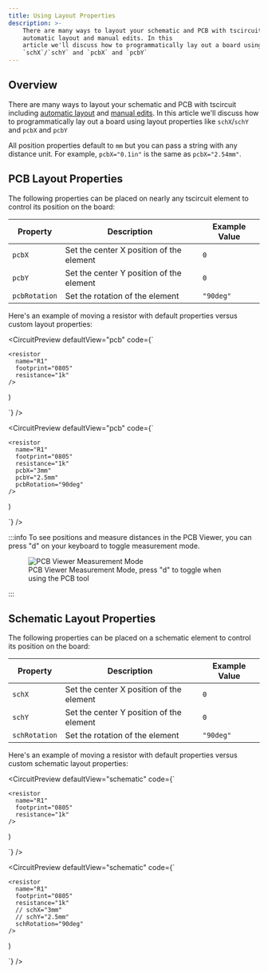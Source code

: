 ```yaml
---
title: Using Layout Properties
description: >-
    There are many ways to layout your schematic and PCB with tscircuit including
    automatic layout and manual edits. In this
    article we'll discuss how to programmatically lay out a board using layout properties like
    `schX`/`schY` and `pcbX` and `pcbY`
---
```


## Overview

There are many ways to layout your schematic and PCB with tscircuit including
[automatic layout](./automatic-layout.mdx) and [manual edits](./manual-edits.mdx). In this
article we'll discuss how to programmatically lay out a board using layout properties like
`schX`/`schY` and `pcbX` and `pcbY`

All position properties default to `mm` but you can pass a string with any distance
unit. For example, `pcbX="0.1in"` is the same as `pcbX="2.54mm"`.


## PCB Layout Properties

The following properties can be placed on nearly any tscircuit element to control
its position on the board:

| Property | Description | Example Value |
| -------- | ----------- | ------------- |
| `pcbX`   | Set the center X position of the element | `0` |
| `pcbY`   | Set the center Y position of the element | `0` |
| `pcbRotation` | Set the rotation of the element | `"90deg"` |

Here's an example of moving a resistor with default properties versus custom
layout properties:


<CircuitPreview defaultView="pcb" code={`

    <resistor
      name="R1"
      footprint="0805"
      resistance="1k"
    />
)

`} />

<CircuitPreview defaultView="pcb" code={`

    <resistor
      name="R1"
      footprint="0805"
      resistance="1k"
      pcbX="3mm"
      pcbY="2.5mm"
      pcbRotation="90deg"
    />
)

`} />

:::info
To see positions and measure distances in the PCB Viewer, you can press "d" on
your keyboard to toggle measurement mode.

<figure>
<img src="/img/pcb-dimension-mode.png" alt="PCB Viewer Measurement Mode" />
<figcaption>PCB Viewer Measurement Mode, press "d" to toggle when using the PCB tool</figcaption>
</figure>

:::



## Schematic Layout Properties

The following properties can be placed on a schematic element to control its position on the board:

| Property | Description | Example Value |
| -------- | ----------- | ------------- |
| `schX`   | Set the center X position of the element | `0` |
| `schY`   | Set the center Y position of the element | `0` |
| `schRotation` | Set the rotation of the element | `"90deg"` |

Here's an example of moving a resistor with default properties versus custom
schematic layout properties:

<CircuitPreview defaultView="schematic" code={`

    <resistor
      name="R1"
      footprint="0805"
      resistance="1k"
    />
)

`} />

<CircuitPreview defaultView="schematic" code={`

    <resistor
      name="R1"
      footprint="0805"
      resistance="1k"
      // schX="3mm"
      // schY="2.5mm"
      schRotation="90deg"
    />
)

`} />
